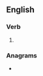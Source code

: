 ==English==

===Verb===
{{head|en|verb form}}

# {{en-past of|battle}}

===Anagrams===
* {{l|en|blatted}}